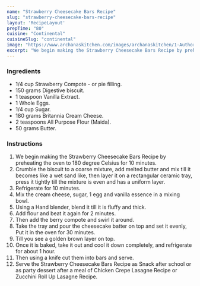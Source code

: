 ---
name: "Strawberry Cheesecake Bars Recipe"
slug: "strawberry-cheesecake-bars-recipe"
layout: 'RecipeLayout'
prepTime: "80"
cuisine: "Continental"
cuisineSlug: "continental"
image: "https://www.archanaskitchen.com/images/archanaskitchen/1-Author/sibyl_sunitha/Strawberry_Cheesecake_Bars_Recipe.jpg"
excerpt: "We begin making the Strawberry Cheesecake Bars Recipe by preheating the oven to 180 degree Celsius for 10 minutes"
---

### Ingredients

- 1/4 cup Strawberry Compote - or pie filling.
- 150 grams Digestive biscuit.
- 1 teaspoon Vanilla Extract.
- 1 Whole Eggs.
- 1/4 cup Sugar.
- 180 grams Britannia Cream Cheese.
- 2 teaspoons All Purpose Flour (Maida).
- 50 grams Butter.

### Instructions

1. We begin making the Strawberry Cheesecake Bars Recipe by preheating the oven to 180 degree Celsius for 10 minutes.
1. Crumble the biscuit to a coarse mixture, add melted butter and mix till it becomes like a wet sand like, then layer it on a rectangular ceramic tray, press it tightly till the mixture is even and has a uniform layer.
1. Refrigerate for 10 minutes.
1. Mix the cream cheese, sugar, 1 egg and vanilla essence in a mixing bowl.
1. Using a Hand blender, blend it till it is fluffy and thick.
1. Add flour and beat it again for 2 minutes.
1. Then add the berry compote and swirl it around.
1. Take the tray and pour the cheesecake batter on top and set it evenly, Put it in the oven for 30 minutes.
1. Till you see a golden brown layer on top.
1. Once it is baked, take it out and cool it down completely, and refrigerate for about 1 hour.
1. Then using a knife cut them into bars and serve.
1. Serve the Strawberry Cheesecake Bars Recipe as Snack after school or as party dessert after a meal of Chicken Crepe Lasagne Recipe or Zucchini Roll Up Lasagne Recipe.

